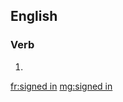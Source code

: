 ==English==

===Verb===
{{head|en|verb form}}

# {{en-past of|sign in}}

[[fr:signed in]]
[[mg:signed in]]